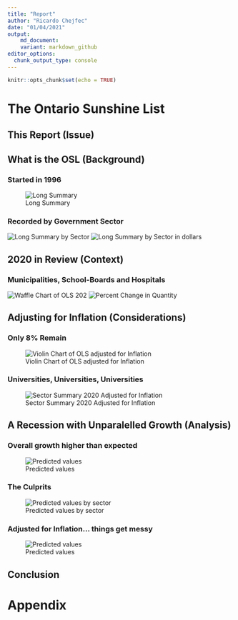 ```yaml
---
title: "Report"
author: "Ricardo Chejfec"
date: "01/04/2021"
output: 
    md_document:
    variant: markdown_github
editor_options: 
  chunk_output_type: console
---
```


```r
knitr::opts_chunk$set(echo = TRUE)
```

# The Ontario Sunshine List


## This Report (Issue)


## What is the OSL (Background)

### Started in 1996
![Long Summary](plots/p_longsum_grid)

### Recorded by Government Sector
![Long Summary by Sector](plots/p_longsecsum)
![Long Summary by Sector in dollars](plots/p_longsecsum_d)

## 2020 in Review (Context)

### Municipalities, School-Boards and Hospitals

![Waffle Chart of OLS 202](plots/waffle)
![Percent Change in Quantity](plots/p_change_1920)


## Adjusting for Inflation (Considerations)

### Only 8% Remain 
![Violin Chart of OLS adjusted for Inflation](plots/p_violins)

### Universities, Universities, Universities 
![Sector Summary 2020 Adjusted for Inflation](plots/p_secsum_20_adj)

## A Recession with Unparalelled Growth (Analysis)

### Overall growth higher than expected 
![Predicted values](plots/p_longsum_pred)

### The Culprits
![Predicted values by sector](plots/p_longsum_pred_sec)

### Adjusted for Inflation... things get messy 
![Predicted values](plots/p_longsum_pred_adj)


## Conclusion


# Appendix


